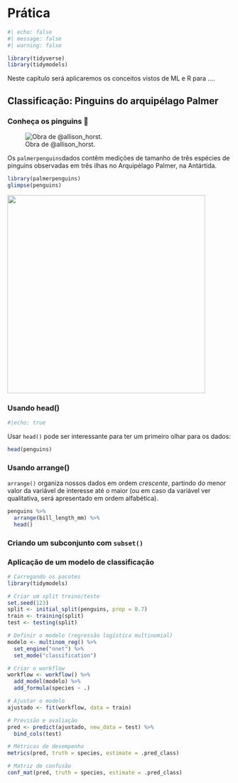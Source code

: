 # Prática
```r
#| echo: false
#| message: false
#| warning: false

library(tidyverse)
library(tidymodels)
```

Neste capítulo será aplicaremos os conceitos vistos de ML e R para ....

## Classificação: Pinguins do arquipélago Palmer

### **Conheça os pinguins** 🐧

![Obra de \@allison_horst.](images/clipboard-3055016893.png)

Os `palmerpenguins`dados contêm medições de tamanho de três espécies de pinguins observadas em três ilhas no Arquipélago Palmer, na Antártida.

```r
library(palmerpenguins)
glimpse(penguins)

```

![](images/clipboard-1302732821.png){fig-align="center" width="445"}

### Usando head()

```r
#|echo: true
```

Usar `head()` pode ser interessante para ter um primeiro olhar para os dados:

```r
head(penguins)

```

### Usando arrange()

`arrange()` organiza nossos dados em ordem *crescente*, partindo do menor valor da variável de interesse até o maior (ou em caso da variável ver qualitativa, será apresentado em ordem alfabética).

```r
penguins %>%
  arrange(bill_length_mm) %>%
  head()
```

### Criando um subconjunto com `subset()`

### Aplicação de um modelo de classificação

```r
# Carregando os pacotes
library(tidymodels)

# Criar um split treino/teste
set.seed(123)
split <- initial_split(penguins, prop = 0.7)
train <- training(split)
test <- testing(split)

# Definir o modelo (regressão logística multinomial)
modelo <- multinom_reg() %>%
  set_engine("nnet") %>%
  set_mode("classification")

# Criar o workflow
workflow <- workflow() %>%
  add_model(modelo) %>%
  add_formula(species ~ .)

# Ajustar o modelo
ajustado <- fit(workflow, data = train)

# Previsão e avaliação
pred <- predict(ajustado, new_data = test) %>%
  bind_cols(test)

# Métricas de desempenho
metrics(pred, truth = species, estimate = .pred_class)

# Matriz de confusão
conf_mat(pred, truth = species, estimate = .pred_class)

```
